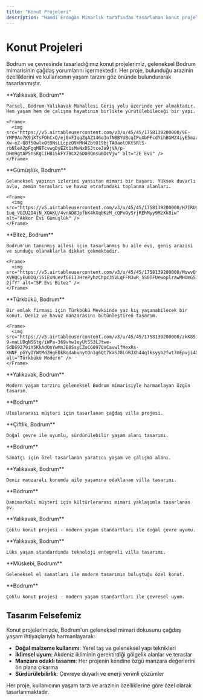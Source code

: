 ```yaml
---
title: "Konut Projeleri"
description: "Hamdi Erdoğan Mimarlık tarafından tasarlanan konut projeleri"
---
```


# Konut Projeleri

Bodrum ve çevresinde tasarladığımız konut projelerimiz, geleneksel Bodrum mimarisinin çağdaş yorumlarını içermektedir. Her proje, bulunduğu arazinin özelliklerini ve kullanıcının yaşam tarzını göz önünde bulundurarak tasarlanmıştır.

<CardGroup cols={2}>
  <Card title="2E EVİ" icon="house" href="/projeler/2e-evi">
    **Yalıkavak, Bodrum**
    
    Parsel, Bodrum-Yalıkavak Mahallesi Geriş yolu üzerinde yer almaktadır. Hem yaşam hem de çalışma hayatının birlikte yürütülebileceği bir yapı.
    
    <Frame>
      <img src="https://v5.airtableusercontent.com/v3/u/45/45/1758139200000/9E-YMP9Ao7K9jXTsFDhCxQ/ej0xFIqgZqAZ146o3nfNBBYUBcqIPuXbFFcdYihBGMZ4iyE5mauyvzIS-Xw-eZ-Q8f5OwlxOtBNsLLcpzO9HMH4ZbtO19bjTA0aolDKtSRlS-rbNleA2pFgqM8TcvwgDyEZt1sMxNxDSJtceJa9jVA/p-DHm9gtAP5nSKgCiHB15kFY7BCX26D08QnsuBDcVjw" alt="2E Evi" />
    </Frame>
  </Card>

  <Card title="AKKOR EVİ GÜMÜŞLÜK" icon="house" href="/projeler/akkor-evi-gumusluk">
    **Gümüşlük, Bodrum**
    
    Geleneksel yapının izlerini yansıtan mimari bir başarı. Yüksek duvarlı avlu, zemin terasları ve havuz etrafındaki toplanma alanları.
    
    <Frame>
      <img src="https://v5.airtableusercontent.com/v3/u/45/45/1758139200000/H7IRUgDfQDEzMzjcHbDuuQ/iI8QcvcFvUGG8C8KzJRJaWpnRpQF23S2zsTPze42NRliAZ1HEGlah8K39upP2VDlJGkJpvc3cEHO43oPNzY9d6DuFsnLrGaf8TZaAbHtWfY2lrKV6gpQdGYqRj_3jREL2GTJ95ybOJT77pOIMencjKh-1uq_VGIU2D4jN_XOAKU/4vnAD8JpfbK4kXqbKzM_cQPxOySrjREhMyy9MzXk8iw" alt="Akkor Evi Gümüşlük" />
    </Frame>
  </Card>

  <Card title="SP EVİ BİTEZ" icon="house" href="/projeler/sp-evi-bitez">
    **Bitez, Bodrum**
    
    Bodrum'un tanınmış ailesi için tasarlanmış bu aile evi, geniş arazisi ve sunduğu olanaklarla dikkat çekmektedir.
    
    <Frame>
      <img src="https://v5.airtableusercontent.com/v3/u/45/45/1758139200000/MswvQfwOdt-XVHQCyEu0DQ/i6iExNuevfGEiI3HrePyhzChpc35vLqFFMJwR_5S0TFUewoplrawMHOmGS7UGNG1Tyo_1xaWMENix43xLJ1hL6nrhQpIEGUlmq_y9nrCOgzxLGyshnMhHuLnJ8zCDQzBGixq2cnWkyDI7SJTMnT4Bg/9KyzMIojV7mb4Fb2lNvmZjHqwq3Qyr2ClO2h4r-2jfY" alt="SP Evi Bitez" />
    </Frame>
  </Card>

  <Card title="TÜRKBÜKÜ MODERN" icon="house" href="/projeler/turkbuku-modern">
    **Türkbükü, Bodrum**
    
    Bir emlak firması için Türkbükü Mevkiinde yaz kış yaşanabilecek bir konut. Deniz ve havuz manzarasını bütünleştiren tasarım.
    
    <Frame>
      <img src="https://v5.airtableusercontent.com/v3/u/45/45/1758139200000/zkK85iGd-9-maLUDqNSStg/iWPa-369vhw1eyUtSS3LJtwe-SdDS9279iY5KkAdOnYwMnJE0SsyCZoCG097OVCavwlfMexRs-XNNF_pGYyIYWtMdZHgEDkBqdabvnytOn1g6Qt7kaSJ8LGBJXh44qIksyyb2fwt7mEpvji4DNuSJQ/HppE0r3BYqulaBWGD_5o34SOVnHHtEF7OGgbN5UuVj0" alt="Türkbükü Modern" />
    </Frame>
  </Card>

  <Card title="2H EVİ" icon="house" href="/projeler/2h-evi">
    **Yalıkavak, Bodrum**
    
    Modern yaşam tarzını geleneksel Bodrum mimarisiyle harmanlayan özgün tasarım.
  </Card>

  <Card title="AB MEIJER EVİ" icon="house" href="/projeler/ab-meijer-evi">
    **Bodrum**
    
    Uluslararası müşteri için tasarlanan çağdaş villa projesi.
  </Card>

  <Card title="DK EVİ" icon="house" href="/projeler/dk-evi">
    **Çiftlik, Bodrum**
    
    Doğal çevre ile uyumlu, sürdürülebilir yaşam alanı tasarımı.
  </Card>

  <Card title="ENDER MOĞOL EVİ" icon="house" href="/projeler/ender-mogol-evi">
    **Bodrum**
    
    Sanatçı için özel tasarlanan yaratıcı yaşam ve çalışma alanı.
  </Card>

  <Card title="NİMET EVİ" icon="house" href="/projeler/nimet-evi">
    **Yalıkavak, Bodrum**
    
    Deniz manzaralı konumda aile yaşamına odaklanan villa tasarımı.
  </Card>

  <Card title="OLE OLESEN EVİ" icon="house" href="/projeler/ole-olesen-evi">
    **Bodrum**
    
    Danimarkalı müşteri için kültürlerarası mimari yaklaşımla tasarlanan ev.
  </Card>

  <Card title="TENİ EVLERİ" icon="house" href="/projeler/teni-evleri">
    **Yalıkavak, Bodrum**
    
    Çoklu konut projesi - modern yaşam standartları ile doğal çevre uyumu.
  </Card>

  <Card title="VİLLA DEKA" icon="house" href="/projeler/villa-deka">
    **Yalıkavak, Bodrum**
    
    Lüks yaşam standardında teknoloji entegreli villa tasarımı.
  </Card>

  <Card title="YENER EVİ" icon="house" href="/projeler/yener-evi">
    **Müskebi, Bodrum**
    
    Geleneksel el sanatları ile modern tasarımın buluştuğu özel konut.
  </Card>

  <Card title="ORANIO HOMES" icon="house" href="/projeler/oranio-homes">
    **Bodrum**
    
    Çoklu konut projesi - modern yaşam standartları ile çevresel uyum.
  </Card>
</CardGroup>

## Tasarım Felsefemiz

Konut projelerimizde, Bodrum'un geleneksel mimari dokusunu çağdaş yaşam ihtiyaçlarıyla harmanlayarak:

- **Doğal malzeme kullanımı**: Yerel taş ve geleneksel yapı teknikleri
- **İklimsel uyum**: Akdeniz ikliminin gerektirdiği gölgelik alanlar ve teraslar
- **Manzara odaklı tasarım**: Her projenin kendine özgü manzara değerlerini ön plana çıkarma
- **Sürdürülebilirlik**: Çevreye duyarlı ve enerji verimli çözümler

<Note>
Her proje, kullanıcının yaşam tarzı ve arazinin özelliklerine göre özel olarak tasarlanmaktadır.
</Note>
